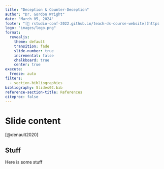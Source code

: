 ```yaml
---
title: "Deception & Counter-Deception"
author: "Dr. Gordon Wright"
date: "March 05, 2024"
footer: "[🔗 rstudio-conf-2022.github.io/teach-ds-course-website](https://rstudio-conf-2022.github.io/teach-ds-course-website)"
logo: "images/logo.png"
format: 
  revealjs:
    theme: default
    transition: fade
    slide-number: true
    incremental: false 
    chalkboard: true
    center: true
execute:
  freeze: auto
filters:
  - section-bibliographies
bibliography: Slides02.bib
reference-section-title: References
citeproc: false
---
```


# Slide content

[@denault2020]

## Stuff

Here is some stuff
